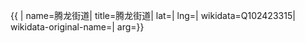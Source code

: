 {{ {{{1|PRC admin/showdata}}}|
name=腾龙街道|
title=腾龙街道|
lat=|
lng=|
wikidata=Q102423315|
wikidata-original-name=|
arg={{{arg|}}}}}